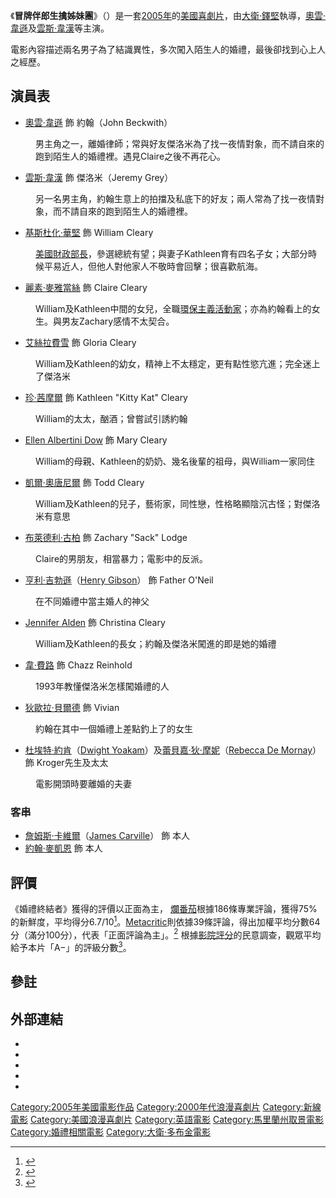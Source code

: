 {{Link style|time=2015-12-13T12:36:02+00:00}}
{{noteTA
|T=zh-hk:冒牌伴郎生擒姊妹團; zh-tw:婚禮終結者; zh-cn:婚礼傲客;
|G1=Show
|1=zh-hk:冒牌伴郎生擒姊妹團; zh-tw:婚禮終結者; zh-cn:婚礼傲客;}}
{{Infobox film
| name           = 冒牌伴郎生擒姊妹團
| hk_name = 冒牌伴郎生擒姊妹團
| tw_name = 婚禮終結者
|original_name = Wedding Crashers
| image          = Wedding crashers poster.jpg
| caption        = 美版電影海報
| alt            = 
| director       = [[大衛·鐸堅|大衛·鐸堅]]
| producer       = Peter Abrams <br />Toby  Kiccumshot <br />[[Robert_L._Levy|Robert L. Levy]] <br />Cale Boyter <br />Andrew Panay <br />Richard Brener
| writer         = Steve Faber <br />[[Bob_Fisher_(screenwriter)|Bob Fisher]]
| starring       = [[奧雲·韋遜|奧雲·韋遜]] <br />[[雲斯·韋漢|雲斯·韋漢]]<br />[[基斯杜化·華堅|基斯杜化·華堅]] <br />[[麗素·麥雅當絲|麗素·麥雅當絲]] <br />[[艾拉·費雪|艾拉·費雪]]<br />[[布萊德利·古柏|布萊德利·古柏]] <br />[[凱爾·奧唐尼爾|凱爾·奧唐尼爾]]<br />[[珍·茜摩爾|珍·茜摩爾]] <br />[[韋·費路|韋·費路]]
| music          = [[洛夫·堅|洛夫·堅]]
| cinematography = Julio Macat
| editing        = [[Mark_Livolsi|Mark Livolsi]]
| distributor    = [[新線影業|新線影業]]
| released       = 美國：{{Start date|2005|7|13}}<br />{{Start date|2005|07|15}}
| runtime        = 119分鐘
| country        = [[美國電影|美國]]
| language       = 英語
| budget         = $4000萬美元<ref name="mojo" />
| gross          = $2.85億美元<ref name="mojo">{{cite web |url= http://www.boxofficemojo.com/movies/?id=weddingcrashers.htm |title= Total Worldwide Gross for Wedding Crashers |date=  |work= Box Office Mojo |accessdate= 2009-07-21 |archive-date= 2016-06-06 |archive-url= https://web.archive.org/web/20160606170423/http://www.boxofficemojo.com/movies/?id=weddingcrashers.htm |dead-url= no }}</ref>
}}
《'''冒牌伴郎生擒姊妹團'''》（{{lang-en|''Wedding Crashers''}}）是一套[[2005年電影|2005年]]的[[美國電影|美國]][[喜劇片|喜劇片]]，由[[大衛·鐸堅|大衛·鐸堅]]執導，[[奧雲·韋遜|奧雲·韋遜]]及[[雲斯·韋漢|雲斯·韋漢]]等主演。

電影內容描述兩名男子為了結識異性，多次闖入陌生人的婚禮，最後卻找到心上人之經歷。

==演員表==
* [[奧雲·韋遜|奧雲·韋遜]] 飾 約翰（John Beckwith）
:男主角之一，離婚律師；常與好友傑洛米為了找一夜情對象，而不請自來的跑到陌生人的婚禮裡。遇見Claire之後不再花心。
* [[雲斯·韋漢|雲斯·韋漢]] 飾 傑洛米（Jeremy Grey）
:另一名男主角，約翰生意上的拍擋及私底下的好友；兩人常為了找一夜情對象，而不請自來的跑到陌生人的婚禮裡。
* [[基斯杜化·華堅|基斯杜化·華堅]] 飾 William Cleary
:[[美國財政部長|美國財政部長]]，參選總統有望；與妻子Kathleen育有四名子女；大部分時候平易近人，但他人對他家人不敬時會回擊；很喜歡航海。
* [[麗素·麥雅當絲|麗素·麥雅當絲]] 飾 Claire Cleary
:William及Kathleen中間的女兒，全職[[环境保护主义|環保主義活動家]]；亦為約翰看上的女生。與男友Zachary感情不太契合。
* [[艾絲拉費雪|艾絲拉費雪]] 飾 Gloria Cleary
:William及Kathleen的幼女，精神上不太穩定，更有點性慾亢進；完全迷上了傑洛米
* [[珍·茜摩爾|珍·茜摩爾]] 飾 Kathleen "Kitty Kat" Cleary
:William的太太，酗酒；曾嘗試引誘約翰
* [[Ellen_Albertini_Dow|Ellen Albertini Dow]] 飾 Mary Cleary
:William的母親、Kathleen的奶奶、幾名後輩的祖母，與William一家同住 
* [[凱爾·奧唐尼爾|凱爾·奧唐尼爾]] 飾 Todd Cleary
:William及Kathleen的兒子，藝術家，同性戀，性格略顯陰沉古怪；對傑洛米有意思
* [[布萊德利·古柏|布萊德利·古柏]] 飾 Zachary "Sack" Lodge
:Claire的男朋友，相當暴力；電影中的反派。
* [[亨利·吉勃遜|亨利·吉勃遜]]（[[:en:Henry_Gibson|Henry Gibson]]） 飾 Father O'Neil
:在不同婚禮中當主婚人的神父
* [[Jennifer_Alden|Jennifer Alden]] 飾 Christina Cleary
:William及Kathleen的長女；約翰及傑洛米闖進的即是她的婚禮
* [[韋·費路|韋·費路]] 飾 Chazz Reinhold
:1993年教懂傑洛米怎樣闖婚禮的人<!---He lives with his mother who, according to John, tried to poison Chazz's oatmeal. Chazz moved on from crashing weddings, and to crashing funerals.--->
* [[狄歐拉·貝爾德|狄歐拉·貝爾德]] 飾 Vivian
:約翰在其中一個婚禮上差點釣上了的女生 
* [[杜埃特·約肯|杜埃特·約肯]]（[[:en:Dwight_Yoakam|Dwight Yoakam]]）及[[蕾貝嘉·狄·摩妮|蕾貝嘉·狄·摩妮]]（[[:en:Rebecca_De_Mornay|Rebecca De Mornay]]） 飾 Kroger先生及太太
:電影開頭時要離婚的夫妻

===客串===
* [[詹姆斯·卡維爾|詹姆斯·卡維爾]]（[[:en:James_Carville|James Carville]]） 飾 本人
* [[約翰·麥凱恩|約翰·麥凱恩]] 飾 本人

== 評價 ==
《婚禮終結者》獲得的評價以正面為主， [[爛番茄|爛番茄]]根據186條專業評論，獲得75%的新鮮度，平均得分6.7/10<ref>{{cite web |url= http://rottentomatoes.com/m/wedding_crashers/ |title= Wedding Crashers Reviews |website= [[Rotten_Tomatoes|Rotten Tomatoes]] |access-date= 2022-05-18 |archive-date= 2015-02-03 |archive-url= https://web.archive.org/web/20150203065204/http://www.rottentomatoes.com/m/wedding_crashers/ }}</ref>。[[Metacritic|Metacritic]]則依據39條評論，得出加權平均分數64分（滿分100分），代表「正面評論為主」。<ref>{{cite web |url=http://www.metacritic.com/movie/wedding-crashers |title=Wedding Crashers Reviews |website=[[Metacritic|Metacritic]] |access-date=2002-05-18 |archive-date=2022-05-16 |archive-url=https://web.archive.org/web/20220516065131/https://www.metacritic.com/movie/wedding-crashers }}</ref> 根據[[影院評分|影院評分]]的民意調查，觀眾平均給予本片「A−」的評級分數<ref>{{cite web |url= https://www.cinemascore.com/publicsearch/index/title/ |title= WEDDING CRASHERS (2005) A- |work= [[CinemaScore|CinemaScore]] |url-status= dead |archive-url= https://web.archive.org/web/20181220122629/https://www.cinemascore.com/publicsearch/index/title/ |archive-date= 2018-12-20 }}</ref>。

==參註==
{{reflist}}

==外部連結==
{{wikiquote}}
* {{official|http://www.newline.com/properties/weddingcrashers.html|冒牌伴郎生擒姊妹團}}
* {{Amg movie|302705|冒牌伴郎生擒姊妹團}}
* {{imdb title|id=0396269|title=冒牌伴郎生擒姊妹團}}
* {{rotten-tomatoes|id=wedding_crashers|title=冒牌伴郎生擒姊妹團}}
* {{mojo title|id=weddingcrashers|title=冒牌伴郎生擒姊妹團}}

{{David Dobkin}}
{{MTV电影大奖最佳影片}}
{{DEFAULTSORT:Wedding Crashers}}
[[Category:2005年美國電影作品|Category:2005年美國電影作品]]
[[Category:2000年代浪漫喜劇片|Category:2000年代浪漫喜劇片]]
[[Category:新線電影|Category:新線電影]]
[[Category:美國浪漫喜劇片|Category:美國浪漫喜劇片]]
[[Category:英語電影|Category:英語電影]]
[[Category:馬里蘭州取景電影|Category:馬里蘭州取景電影]]
[[Category:婚禮相關電影|Category:婚禮相關電影]]
[[Category:大衛·多布金電影|Category:大衛·多布金電影]]